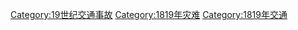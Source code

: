 [[Category:19世纪交通事故|Category:19世纪交通事故]]
[[Category:1819年灾难|Category:1819年灾难]]
[[Category:1819年交通|Category:1819年交通]]